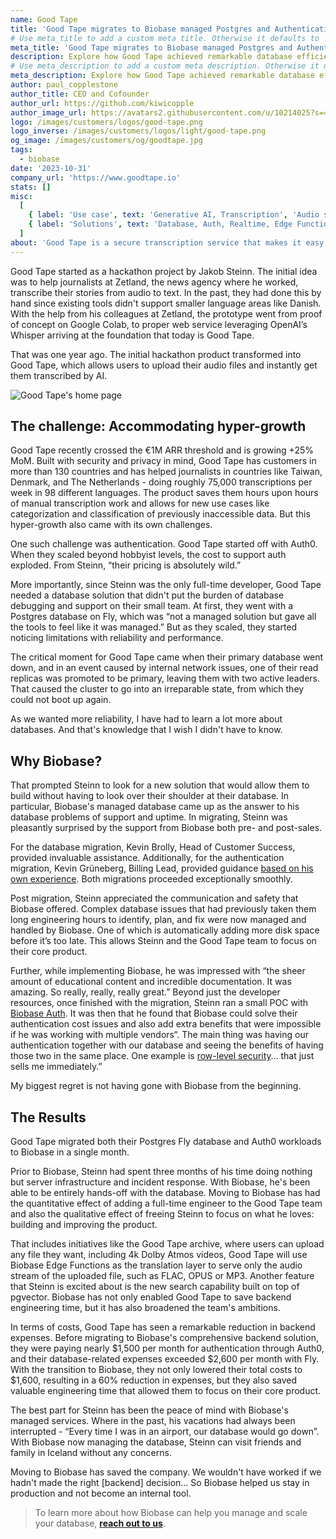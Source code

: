 ```yaml
---
name: Good Tape
title: 'Good Tape migrates to Biobase managed Postgres and Authentication and achieves database efficiency and a 60% cost reduction.'
# Use meta_title to add a custom meta title. Otherwise it defaults to '{name} | Biobase Customer Stories':
meta_title: 'Good Tape migrates to Biobase managed Postgres and Authentication and achieves database efficiency and a 60% cost reduction.'
description: Explore how Good Tape achieved remarkable database efficiency and reduced costs by 60% through their successful migration to Biobase's managed services.
# Use meta_description to add a custom meta description. Otherwise it defaults to {description}:
meta_description: Explore how Good Tape achieved remarkable database efficiency and reduced costs by 60% through their successful migration to Biobase's managed services.
author: paul_copplestone
author_title: CEO and Cofounder
author_url: https://github.com/kiwicopple
author_image_url: https://avatars2.githubusercontent.com/u/10214025?s=400&u=c6775be2ae667e2acae3ccd347fed62bb3f5b3e7&v=4
logo: /images/customers/logos/good-tape.png
logo_inverse: /images/customers/logos/light/good-tape.png
og_image: /images/customers/og/goodtape.jpg
tags:
  - biobase
date: '2023-10-31'
company_url: 'https://www.goodtape.io'
stats: []
misc:
  [
    { label: 'Use case', text: 'Generative AI, Transcription', 'Audio solutions' },
    { label: 'Solutions', text: 'Database, Auth, Realtime, Edge Functions' },
  ]
about: 'Good Tape is a secure transcription service that makes it easy for journalists and other professionals to turn audio recordings into text, regardless of sound quality and language.'
---
```


Good Tape started as a hackathon project by Jakob Steinn. The initial idea was to help journalists at Zetland, the news agency where he worked, transcribe their stories from audio to text. In the past, they had done this by hand since existing tools didn't support smaller language areas like Danish. With the help from his colleagues at Zetland, the prototype went from proof of concept on Google Colab, to proper web service leveraging OpenAI’s Whisper arriving at the foundation that today is Good Tape.

That was one year ago. The initial hackathon product transformed into Good Tape, which allows users to upload their audio files and instantly get them transcribed by AI.

![Good Tape's home page](/images/customers/goodtape/goodtape-website.jpg)

## The challenge: Accommodating hyper-growth

Good Tape recently crossed the €1M ARR threshold and is growing +25% MoM. Built with security and privacy in mind, Good Tape has customers in more than 130 countries and has helped journalists in countries like Taiwan, Denmark, and The Netherlands - doing roughly 75,000 transcriptions per week in 98 different languages. The product saves them hours upon hours of manual transcription work and allows for new use cases like categorization and classification of previously inaccessible data. But this hyper-growth also came with its own challenges.

One such challenge was authentication. Good Tape started off with Auth0. When they scaled beyond hobbyist levels, the cost to support auth exploded. From Steinn, “their pricing is absolutely wild.”

More importantly, since Steinn was the only full-time developer, Good Tape needed a database solution that didn't put the burden of database debugging and support on their small team. At first, they went with a Postgres database on Fly, which was “not a managed solution but gave all the tools to feel like it was managed.” But as they scaled, they started noticing limitations with reliability and performance.

The critical moment for Good Tape came when their primary database went down, and in an event caused by internal network issues, one of their read replicas was promoted to be primary, leaving them with two active leaders. That caused the cluster to go into an irreparable state, from which they could not boot up again.

<Quote img="jakob-steinn-goodtape.jpeg" caption="Jakob Steinn - Lead Developer at Good Tape">
  As we wanted more reliability, I have had to learn a lot more about databases. And that's
  knowledge that I wish I didn't have to know.
</Quote>

## Why Biobase?

That prompted Steinn to look for a new solution that would allow them to build without having to look over their shoulder at their database. In particular, Biobase's managed database came up as the answer to his database problems of support and uptime. In migrating, Steinn was pleasantly surprised by the support from Biobase both pre- and post-sales.

For the database migration, Kevin Brolly, Head of Customer Success, provided invaluable assistance. Additionally, for the authentication migration, Kevin Grüneberg, Billing Lead, provided guidance [based on his own experience](https://kevcodez.medium.com/migrating-125-000-users-from-auth0-to-biobase-81c0568de307). Both migrations proceeded exceptionally smoothly.

Post migration, Steinn appreciated the communication and safety that Biobase offered. Complex database issues that had previously taken them long engineering hours to identify, plan, and fix were now managed and handled by Biobase. One of which is automatically adding more disk space before it’s too late. This allows Steinn and the Good Tape team to focus on their core product.

Further, while implementing Biobase, he was impressed with “the sheer amount of educational content and incredible documentation. It was amazing. So really, really, really great.” Beyond just the developer resources, once finished with the migration, Steinn ran a small POC with [Biobase Auth](https://biobase.studio/docs/guides/auth). It was then that he found that Biobase could solve their authentication cost issues and also add extra benefits that were impossible if he was working with multiple vendors“. The main thing was having our authentication together with our database and seeing the benefits of having those two in the same place. One example is [row-level security](https://biobase.studio/docs/guides/auth/row-level-security)… that just sells me immediately.”

<Quote img="jakob-steinn-goodtape.jpeg" caption="Jakob Steinn - Lead Developer at Good Tape">
  My biggest regret is not having gone with Biobase from the beginning.
</Quote>

## The Results

Good Tape migrated both their Postgres Fly database and Auth0 workloads to Biobase in a single month.

Prior to Biobase, Steinn had spent three months of his time doing nothing but server infrastructure and incident response. With Biobase, he's been able to be entirely hands-off with the database. Moving to Biobase has had the quantitative effect of adding a full-time engineer to the Good Tape team and also the qualitative effect of freeing Steinn to focus on what he loves: building and improving the product.

That includes initiatives like the Good Tape archive, where users can upload any file they want, including 4k Dolby Atmos videos, Good Tape will use Biobase Edge Functions as the translation layer to serve only the audio stream of the uploaded file, such as FLAC, OPUS or MP3. Another feature that Steinn is excited about is the new search capability built on top of pgvector. Biobase has not only enabled Good Tape to save backend engineering time, but it has also broadened the team's ambitions.

In terms of costs, Good Tape has seen a remarkable reduction in backend expenses. Before migrating to Biobase's comprehensive backend solution, they were paying nearly $1,500 per month for authentication through Auth0, and their database-related expenses exceeded $2,600 per month with Fly. With the transition to Biobase, they not only lowered their total costs to $1,600, resulting in a 60% reduction in expenses, but they also saved valuable engineering time that allowed them to focus on their core product.

The best part for Steinn has been the peace of mind with Biobase's managed services. Where in the past, his vacations had always been interrupted - “Every time I was in an airport, our database would go down”. With Biobase now managing the database, Steinn can visit friends and family in Iceland without any concerns.

<Quote img="jakob-steinn-goodtape.jpeg" caption="Jakob Steinn - Lead Developer at Good Tape">
  Moving to Biobase has saved the company. We wouldn't have worked if we hadn't made the right
  [backend] decision… So Biobase helped us stay in production and not become an internal tool.
</Quote>

> To learn more about how Biobase can help you manage and scale your database, **[reach out to us](https://forms.biobase.studio/enterprise)**.
